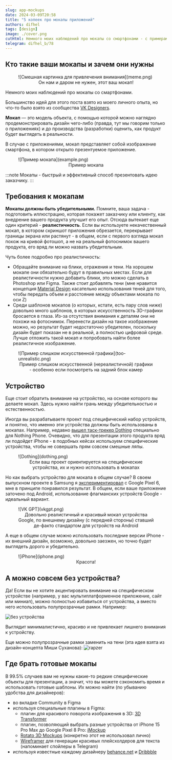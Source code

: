 ```yaml
---
slug: app-mockups
date: 2024-03-09T20:58
title: "5 копеек про мокапы приложений"
authors: difhel
tags: [design]
image: ./cover.png
cutHtml: Немного моих наблюдений про мокапы со смартфонами - с примерами и ссылками.
telegram: difhel_b/78
---
```

<!-- truncate -->
## Кто такие ваши мокапы и зачем они нужны

<figure>
![Смешная картинка для привлечения внимания](meme.png)
<figcaption><center>Он нам и даром не нужен, этот ваш мокап!</center></figcaption>
</figure>

Немного моих наблюдений про мокапы со смартфонами.

Большинство идей для этого поста взято из моего личного опыта, но что-то было взято из сообщества [VK Designers](https://vk.com/vkdesigners).

**Мокап** — это модель объекта, с помощью которой можно наглядно продемонстрировать дизайн чего-либо (правда, тут мы говорим только о приложениях) и до производства (разработки) оценить, как продукт будет выглядеть в реальности.

В случае с приложениями, мокап представляет собой изображение смартфона, в котором открыто презентуемое приложение.

<figure>
![Пример мокапа](example.png)
<figcaption><center>Пример мокапа</center></figcaption>
</figure>

:::note
Мокапы - быстрый и эффективный способ презентовать идею заказчику.
:::

## Требования к мокапам

**Мокапы должны быть убедительными.** Помните, ваша задача - подготовить иллюстрацию, которая покажет заказчику или клиенту, как внедрение вашего продукта улучшит его опыт. Отсюда вытекает еще один критерий - **реалистичность**. Если вы используете некачественный мокап, в котором скриншот приложения обрезается, перекрывает границы экрана или растянут - в общем, если с первого взгляда мокап похож на кривой фотошоп, а не на реальный фотоснимок вашего продукта, его вряд ли можно назвать убедительным.

Чуть более подробно про реалистичность:
- Обращайте внимание на блики, отражения и тени.
На хорошем мокапе они обязательно будут в правильных местах. Если для реалистичности нужно добавить блики, это можно сделать в Photoshop или Figma. Также стоит добавлять тени (мне нравится концепция [Material Design](https://m3.material.io/styles/elevation/overview) касательно использования теней для того, чтобы передать объем и расстояние между объектами мокапа по оси Z)
- Среди шаблонов мокапов (о которых, кстати, есть пару слов ниже) довольно много шаблонов, в которых искусственность 3D-графики бросается в глаза. Из-за отсутствия внимания к деталям они не похожи на фотоснимок. Перенести дизайн на такое изображение можно, но результат будет недостаточно убедителен, поскольку дизайн будет показан не в реальной, а полностью цифровой среде. Лучше отложить такой мокап и попробовать найти более реалистичное изображение.

<figure>
![Пример слишком искусственной графики](too-unrealistic.png)
<figcaption><center>Пример слишком искусственной (нереалистичной) графики - особенно если посмотреть на задний блок камер</center></figcaption>
</figure>

## Устройство
Еще стоит обратить внимание на устройство, на основе которого вы делаете мокап. Здесь нужно найти грань между убедительностью и естественностью.

Иногда вы разрабатываете проект под специфический набор устройств, и понятно, что именно эти устройства должны быть использованы в мокапах. Например, недавно [вышел таск-трекер Dothing](https://rozetked.me/news/32522-v-google-play-poyavilsya-task-treker-v-stilistike-nothing) специально для Nothing Phone. Очевидно, что для презентации этого продукта вряд ли подойдет iPhone - в подобных кейсах используем специфические устройства, чтобы не совершать прям совсем смешные ляпы.

<figure>
![Dothing](dothing.png)
<figcaption><center>Если ваш проект ориентируется на специфические устройства, их и нужно использовать в мокапах</center></figcaption>
</figure>

Но как выбрать устройство для мокапа в общем случае? В своем выпускном проекте в Samsung я [экспериментировал](https://gg.gg/vkgpt2) с Google Pixel 6, мне в принципе понравился результат. В общем, если ваше приложение заточено под Android, использование флагманских устройств Google - идеальный вариант.

<figure>
![VK GPT](vkgpt.png)
<figcaption><center>Довольно реалистичный и красивый мокап устройства Google, по внешнему дизайну (с передней стороны) ставший де-факто стандартом для устройств на Android</center></figcaption>
</figure>

А еще в общем случае можно использовать последние версии iPhone - их внешний дизайн, возможно, довольно заезжен, но точно будет выглядеть дорого и убедительно.

<figure>
![iPhone](iphone.png)
<figcaption><center>Красота!</center></figcaption>
</figure>

## А можно совсем без устройства?
Да! Если вы не хотите акцентировать внимание на специфическом устройстве (например, у вас мультиплатформенное приложение, сайт или миниап), можно полностью избавиться от устройства, а вместо него использовать полупрозрачные рамки. Например:

![без устройства](./borders.png)

Выглядит минималистично, красиво и не привлекает лишнего внимания к устройству.

Еще можно полупрозрачные рамки заменить на тени (эта идея взята из дизайн-концепта Миши Суханова):
![rapzer](./rapzer.png)

## Где брать готовые мокапы
В 99.5% случаев вам не нужны какие-то редкие специфические объекты для презентации, а значит, что вы можете сэкономить время и использовать готовые шаблоны. Их можно найти (по убыванию удобства для дизайнеров):
- во вкладке Community в Figma
- используя специальные плагины в Figma:
    - плагин для красивого поворота изображения в 3D: [3D Transformer](https://www.figma.com/community/plugin/1009780509659307229/3d-transformer)
    - плагин, позволяющий выбрать разные устройства от iPhone 15 Pro Max до Google Pixel 8 Pro: [iMockup](https://www.figma.com/community/plugin/1305891870034170272/imockup)
    - [Rotato 3D Mockups](https://www.figma.com/community/plugin/1009741687635558607/rotato-3d-mockups-explosions) (конкретно этот не использовал лично)
    - [Wireframer](https://www.figma.com/community/plugin/787660853629435276/wireframer) для генерации красивых плейсхолдеров для текста (напоминает спойлеры в Telegram)
- используя известные каждому дизайнеру [behance.net](https://www.behance.net/) и [Dribbble](https://dribbble.com/)

